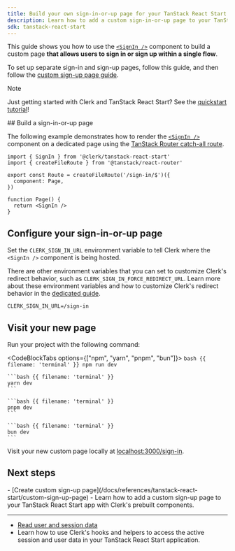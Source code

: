 ```yaml
---
title: Build your own sign-in-or-up page for your TanStack React Start app with Clerk
description: Learn how to add a custom sign-in-or-up page to your TanStack React Start app with Clerk's prebuilt components.
sdk: tanstack-react-start
---
```


This guide shows you how to use the [`<SignIn />`](/docs/components/authentication/sign-in) component to build a custom page **that allows users to sign in or sign up within a single flow**.

To set up separate sign-in and sign-up pages, follow this guide, and then follow the [custom sign-up page guide](/docs/references/tanstack-react-start/custom-sign-up-page).

> [!NOTE]
> Just getting started with Clerk and TanStack React Start? See the [quickstart tutorial](/docs/quickstarts/tanstack-react-start)!

<Steps>
  ## Build a sign-in-or-up page

  The following example demonstrates how to render the [`<SignIn />`](/docs/components/authentication/sign-in) component on a dedicated page using the [TanStack Router catch-all route](https://tanstack.com/router/latest/docs/framework/react/routing/routing-concepts#splat--catch-all-routes).

  ```tsx {{ filename: 'src/routes/sign-in.$.tsx' }}
  import { SignIn } from '@clerk/tanstack-react-start'
  import { createFileRoute } from '@tanstack/react-router'

  export const Route = createFileRoute('/sign-in/$')({
    component: Page,
  })

  function Page() {
    return <SignIn />
  }
  ```

  ## Configure your sign-in-or-up page

  Set the `CLERK_SIGN_IN_URL` environment variable to tell Clerk where the `<SignIn />` component is being hosted.

  There are other environment variables that you can set to customize Clerk's redirect behavior, such as `CLERK_SIGN_IN_FORCE_REDIRECT_URL`. Learn more about these environment variables and how to customize Clerk's redirect behavior in the [dedicated guide](/docs/guides/development/customize-redirect-urls).

  ```env {{ filename: '.env' }}
  CLERK_SIGN_IN_URL=/sign-in
  ```

  ## Visit your new page

  Run your project with the following command:

  <CodeBlockTabs options={["npm", "yarn", "pnpm", "bun"]}>
    ```bash {{ filename: 'terminal' }}
    npm run dev
    ```

    ```bash {{ filename: 'terminal' }}
    yarn dev
    ```

    ```bash {{ filename: 'terminal' }}
    pnpm dev
    ```

    ```bash {{ filename: 'terminal' }}
    bun dev
    ```
  </CodeBlockTabs>

  Visit your new custom page locally at [localhost:3000/sign-in](http://localhost:3000/sign-in).
</Steps>

## Next steps

<Cards>
  - [Create custom sign-up page](/docs/references/tanstack-react-start/custom-sign-up-page)
  - Learn how to add a custom sign-up page to your TanStack React Start app with Clerk's prebuilt components.

  ---

  - [Read user and session data](/docs/references/tanstack-react-start/read-session-data)
  - Learn how to use Clerk's hooks and helpers to access the active session and user data in your TanStack React Start application.
</Cards>
